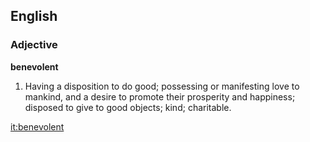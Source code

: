 ==English==

===Adjective===

'''benevolent'''

#Having a disposition to do good; possessing or manifesting love to mankind, and a desire to promote their prosperity and happiness; disposed to give to good objects; kind; charitable.

[[it:benevolent]]